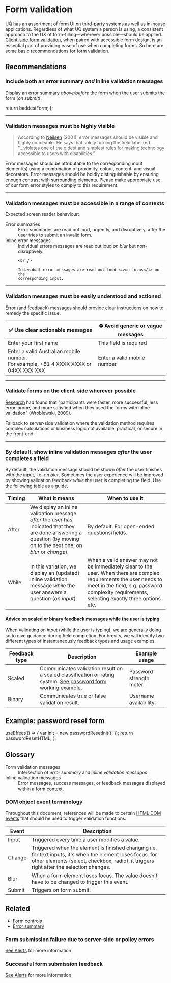 
<Meta of={FormValidationStories} />

# Form validation

UQ has an assortment of form UI on third-party systems as well as in-house
applications. Regardless of what UQ system a person is using, a consistent
approach to the UX of form-filling—wherever possible—should be applied.
[Client-side form validation](https://developer.mozilla.org/en-US/docs/Learn/Forms/Form_validation),
when paired with accessible form design, is an essential part of providing ease
of use when completing forms. So here are some basic recommendations for form
validation.

## Recommendations

### Include both an error summary *and* inline validation messages

Display an error summary *above/before* the form when the user submits the form
(*on submit*).

  return baddestForm;
};

<Story of={FormValidationStories.EmptyFormSubmitExample} />

***

### Validation messages must be highly visible

> According to [Neilsen](https://www.nngroup.com/articles/error-message-guidelines/)
> (2001), error messages should be visible and highly noticeable. He says that
> solely turning the field label red "...violates one of the oldest and simplest
> rules for making technology accessible to users with disabilities."

Error messages should be attributable to the corresponding input element(s)
using a combination of proximity, colour, content, and visual decorators. Error
messages should be boldly distinguishable by ensuring enough contrast with
surrounding elements. Please make appropriate use of our form error styles to
comply to this requirement.

***

### Validation messages must be accessible in a range of contexts

Expected screen reader behaviour:

<dl>
  <dt>Error summaries</dt>

  <dd>
    Error summaries are read out loud, urgently, and disruptively, after the
    user tries to submit an invalid form.
  </dd>

  <dt>Inline error messages</dt>

  <dd>
    Individual errors messages are read out loud <i>on blur</i> but
    non-disruptively.

    <br />

    Individual error messages are read out loud <i>on focus</i> on the
    corresponding input.
  </dd>
</dl>

***

### Validation messages must be easily understood and actioned

Error (and feedback) messages should provide clear instructions on how to remedy
the specific issue.

| ✅ Use clear actionable messages                                                         | ⛔️ Avoid generic or vague messages |
| ---------------------------------------------------------------------------------------- | ----------------------------------- |
| Enter your first name                                                                    | This field is required              |
| Enter a valid Australian mobile number.<br />For example, +61 4 XXXX XXXX or 04XX XXX XXX | Enter a valid mobile number         |

***

### Validate forms on the client-side wherever possible

[Research](https://alistapart.com/article/inline-validation-in-web-forms/) had
found that "participants were faster, more successful, less error-prone, and
more satisfied when they used the forms with inline validation" (Wroblewski,
2009\).

Fallback to server-side validation where the validation method requires complex
calculations or business logic not available, practical, or secure in the
front-end.

***

### By default, show inline validation messages *after* the user completes a field

By default, the validation message should be shown *after* the user finishes
with the input, i.e. *on blur*. Sometimes the user experience will be improved
by showing validation feedback *while* the user is completing the field. Use the
following table as a guide.

| Timing | What it means                                                                                                                                                         | When to use it                                                                                                                                                                                                     |
| ------ | --------------------------------------------------------------------------------------------------------------------------------------------------------------------- | ------------------------------------------------------------------------------------------------------------------------------------------------------------------------------------------------------------------ |
| After  | We display an inline validation message *after* the user has indicated that they are done answering a question (by moving on to the next one; on *blur* or *change*). | By default. For open-ended questions/fields.                                                                                                                                                                       |
| While  | In this variation, we display an (updated) inline validation message *while* the user answers a question (*on input*).                                                | When a valid answer may not be immediately clear to the user. When there are complex requirements the user needs to meet in the field, e.g. password complexity requirements, selecting exactly three options etc. |

#### Advice on scaled or binary feedback messages while the user is typing

When validating on *input* (while the user is typing), we are generally doing so
to give guidance during field completion. For brevity, we will identify two
different types of instantaneously feedback types and usage examples.

| Feedback type | Description                                                                                                                                                                     | Example usage            |
| ------------- | ------------------------------------------------------------------------------------------------------------------------------------------------------------------------------- | ------------------------ |
| Scaled        | Communicates validation result on a scaled classification or rating system. <a href="/?path=/docs/forms-working-examples--password-form">See password form working example</a>. | Password strength meter. |
| Binary        | Communicates true or false validation result.                                                                                                                                   | Username availability.   |

## Example: password reset form

  useEffect(() => {
    var init = new passwordResetInit();
  });
  return passwordResetHTML;
};

<Canvas sourceState="hidden" withToolbar>
  <Story of={FormValidationStories.PasswordForm_} />
</Canvas>

## Glossary

<dl>
  <dt>Form validation messages</dt>

  <dd>
    Intersection of <i>error summary</i> and <i>inline validation messages</i>.
  </dd>

  <dt>Inline validation messages</dt>

  <dd>
    Error messages, success messages, or feedback messages displayed within a
    form context.
  </dd>
</dl>

### DOM object event terminology

Throughout this document, references will be made to certain
[HTML DOM events](https://www.w3schools.com/jsref/dom_obj_event.asp) that
should be used to trigger validation functions.

| Event  | Description                                                                                                                                                                                           |
| ------ | ----------------------------------------------------------------------------------------------------------------------------------------------------------------------------------------------------- |
| Input  | Triggered every time a user modifies a value.                                                                                                                                                         |
| Change | Triggered when the element is finished changing i.e. for text inputs, it's when the element loses focus. for other elements (select, checkbox, radio), it triggers right after the selection changes. |
| Blur   | When a form element loses focus. The value doesn’t have to be changed to trigger this event.                                                                                                          |
| Submit | Triggers on form submit.                                                                                                                                                                              |

## Related

*   [Form controls](/?path=/docs/components-form-controls--input-text)
*   [Error summary](/?path=/docs/components-form-error-summary--error-summary)

### Form submission failure due to server-side or policy errors

[See Alerts](/?path=/docs/components-alert--error) for more information

### Successful form submission feedback

[See Alerts](/?path=/docs/components-alert--success) for more information
